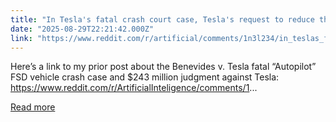 ```yaml
---
title: "In Tesla's fatal crash court case, Tesla's request to reduce the judgment amount has arrived"
date: "2025-08-29T22:21:42.000Z"
link: "https://www.reddit.com/r/artificial/comments/1n3l234/in_teslas_fatal_crash_court_case_teslas_request/"
---
```


Here’s a link to my prior post about the Benevides v. Tesla fatal “Autopilot” FSD vehicle crash case and $243 million judgment against Tesla:
 https://www.reddit.com/r/ArtificialInteligence/comments/1...

[Read more](https://www.reddit.com/r/artificial/comments/1n3l234/in_teslas_fatal_crash_court_case_teslas_request/)
